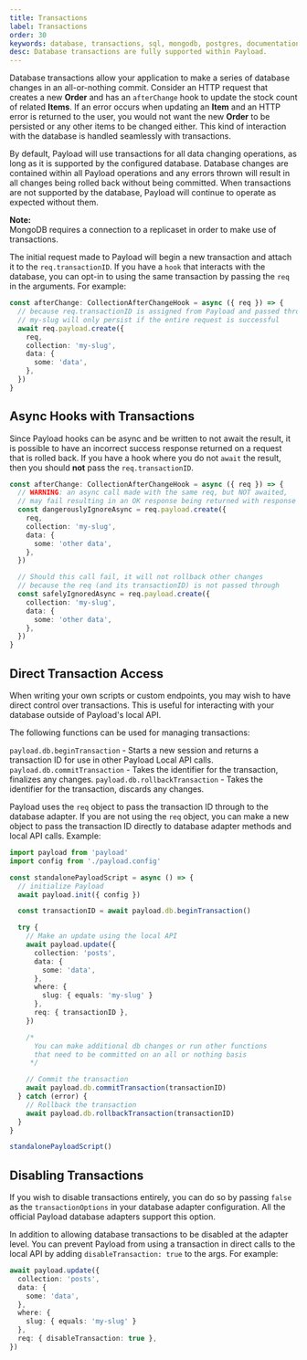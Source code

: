 ```yaml
---
title: Transactions
label: Transactions
order: 30
keywords: database, transactions, sql, mongodb, postgres, documentation, Content Management System, cms, headless, typescript, node, react, nextjs
desc: Database transactions are fully supported within Payload.
---
```


Database transactions allow your application to make a series of database changes in an all-or-nothing commit. Consider an HTTP request that creates a new **Order** and has an `afterChange` hook to update the stock count of related **Items**. If an error occurs when updating an **Item** and an HTTP error is returned to the user, you would not want the new **Order** to be persisted or any other items to be changed either. This kind of interaction with the database is handled seamlessly with transactions.

By default, Payload will use transactions for all data changing operations, as long as it is supported by the configured database. Database changes are contained within all Payload operations and any errors thrown will result in all changes being rolled back without being committed. When transactions are not supported by the database, Payload will continue to operate as expected without them.

<Banner type="info">
  <strong>Note:</strong>
  <br />
  MongoDB requires a connection to a replicaset in order to make use of transactions.
</Banner>

The initial request made to Payload will begin a new transaction and attach it to the `req.transactionID`. If you have a `hook` that interacts with the database, you can opt-in to using the same transaction by passing the `req` in the arguments. For example:

```ts
const afterChange: CollectionAfterChangeHook = async ({ req }) => {
  // because req.transactionID is assigned from Payload and passed through,
  // my-slug will only persist if the entire request is successful
  await req.payload.create({
    req,
    collection: 'my-slug',
    data: {
      some: 'data',
    },
  })
}
```

## Async Hooks with Transactions

Since Payload hooks can be async and be written to not await the result, it is possible to have an incorrect success response returned on a request that is rolled back. If you have a hook where you do not `await` the result, then you should **not** pass the `req.transactionID`.

```ts
const afterChange: CollectionAfterChangeHook = async ({ req }) => {
  // WARNING: an async call made with the same req, but NOT awaited,
  // may fail resulting in an OK response being returned with response data that is not committed
  const dangerouslyIgnoreAsync = req.payload.create({
    req,
    collection: 'my-slug',
    data: {
      some: 'other data',
    },
  })

  // Should this call fail, it will not rollback other changes
  // because the req (and its transactionID) is not passed through
  const safelyIgnoredAsync = req.payload.create({
    collection: 'my-slug',
    data: {
      some: 'other data',
    },
  })
}
```

## Direct Transaction Access

When writing your own scripts or custom endpoints, you may wish to have direct control over transactions. This is useful for interacting with your database outside of Payload's local API.

The following functions can be used for managing transactions:

`payload.db.beginTransaction` - Starts a new session and returns a transaction ID for use in other Payload Local API calls.
`payload.db.commitTransaction` - Takes the identifier for the transaction, finalizes any changes.
`payload.db.rollbackTransaction` - Takes the identifier for the transaction, discards any changes.

Payload uses the `req` object to pass the transaction ID through to the database adapter. If you are not using the `req` object, you can make a new object to pass the transaction ID directly to database adapter methods and local API calls.
Example:

```ts
import payload from 'payload'
import config from './payload.config'

const standalonePayloadScript = async () => {
  // initialize Payload
  await payload.init({ config })

  const transactionID = await payload.db.beginTransaction()

  try {
    // Make an update using the local API
    await payload.update({
      collection: 'posts',
      data: {
        some: 'data',
      },
      where: {
        slug: { equals: 'my-slug' }
      },
      req: { transactionID },
    })

    /*
      You can make additional db changes or run other functions
      that need to be committed on an all or nothing basis
     */

    // Commit the transaction
    await payload.db.commitTransaction(transactionID)
  } catch (error) {
    // Rollback the transaction
    await payload.db.rollbackTransaction(transactionID)
  }
}

standalonePayloadScript()
```

## Disabling Transactions

If you wish to disable transactions entirely, you can do so by passing `false` as the `transactionOptions` in your database adapter configuration. All the official Payload database adapters support this option.

In addition to allowing database transactions to be disabled at the adapter level. You can prevent Payload from using a transaction in direct calls to the local API by adding `disableTransaction: true` to the args. For example:

```ts
await payload.update({
  collection: 'posts',
  data: {
    some: 'data',
  },
  where: {
    slug: { equals: 'my-slug' }
  },
  req: { disableTransaction: true },
})
```
